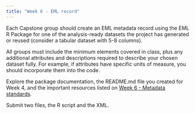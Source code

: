 ```yaml
---
title: "Week 6 - EML record"
---
```


Each Capstone group should create an EML metadata record using the EML R Package for one of the analysis-ready datasets the project has generated or reused (consider a tabular dataset with 5-8 columns).

All groups must include the minimum elements covered in class, plus any additional attributes and descriptions required to describe your chosen dataset fully. For example, if attributes have specific units of measure, you should incorporate them into the code.

Explore the package documentation, the README.md file you created for Week 4, and the important resources listed on [Week 6 - Metadata standards](index-06.qmd).

Submit two files, the R script and the XML.
